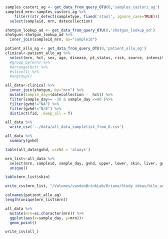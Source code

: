 

```r
samples_castori_ag <- get_data_from_query_OTU(0,'samples_castori_ag') 
sampleid_mrn<-samples_castori_ag %>% 
    filter((str_detect(sampletype, fixed('stool', ignore_case=TRUE))) | sampletype=="Ostomy") %>% 
  select(sampleid, mrn, datecollection)

shotgun_lookup_ad <- get_data_from_query_OTU(0,'shotgun_lookup_ad') 
shotgun<-shotgun_lookup_ad %>% 
  inner_join(sampleid_mrn, by="sampleid")

patient_allo_ag <- get_data_from_query_OTU(0,'patient_allo_ag') 
clinical<-patient_allo_ag %>% 
  select(mrn, hct, sex, age, disease, pt_status, risk, source, intensity, donor, gvhd, hla, skin, lower, upper, liver, grade, relapse, relapse_date, pod, pod_date, vital_status, last_contact, tt_anc_500)
  #group_by(mrn) %>% 
  #arrange(hct) %>% 
  #slice(1) %>% 
  #ungroup()

all_data<-clinical %>% 
  inner_join(shotgun, by="mrn") %>% 
  mutate(sample_day=(datecollection -  hct)) %>% 
  filter(sample_day>= -30 & sample_day <=90 )%>% 
  filter(gvhd!="NA") %>% 
  filter(gvhd!="N/E") %>% 
  distinct(fid, .keep_all = T)

all_data %>% 
  write_csv('../data/all_data_samplelist_from_O.csv')
```


```r
all_data %>% 
  summary(gvhd)

table(all_data$gvhd, useNA = 'always')

mrn_list<-all_data %>% 
  select(mrn, sampleid, sample_day, gvhd, upper, lower, skin, liver, grade, hct) %>% 
  unique() 

table(mrn_list$skin)

write_csv(mrn_list, "/Volumes/vandenBrinkLab/Oriana/Study ideas/bile_acids/mrn_list.csv")

colnames(patient_allo_ag)
length(unique(mrn_list$mrn))

all_data %>% 
  mutate(mrn=as.character(mrn)) %>% 
  ggplot(aes(x=sample_day, y=mrn))+
  geom_point()

write_csv(all_)
```

